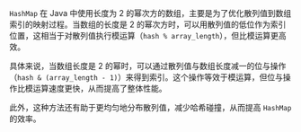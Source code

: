 `HashMap` 在 Java 中使用长度为 2 的幂次方的数组，主要是为了优化散列值到数组索引的映射过程。当数组的长度是 2 的幂次方时，可以用散列值的低位作为索引位置，这相当于对散列值执行模运算（`hash % array_length`），但比模运算更高效。

具体来说，当数组长度是 2 的幂时，可以通过散列值与数组长度减一的位与操作（`hash & (array_length - 1)`）来得到索引。这个操作等效于模运算，但位与操作比模运算速度更快，从而提高了整体性能。

此外，这种方法还有助于更均匀地分布散列值，减少哈希碰撞，从而提高 `HashMap` 的效率。